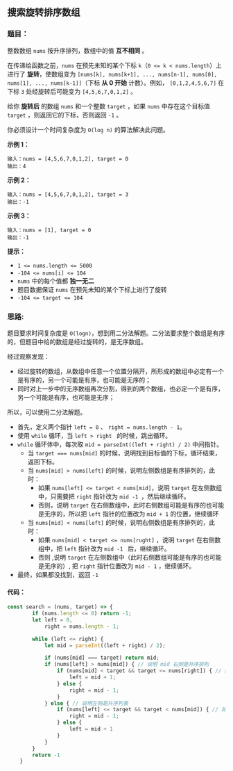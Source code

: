 ## 搜索旋转排序数组
<div className='flex items-center'>
    <ChipDifficult content={'中等'} className='mr-2 text-middleText' />
    <ChipLink
        href={'https://leetcode.cn/problems/search-in-rotated-sorted-array/description/'}
        content={'No.33 搜索旋转排序数组'}
    />
</div>

### 题目：

整数数组 `nums` 按升序排列，数组中的值 **互不相同** 。

在传递给函数之前，`nums` 在预先未知的某个下标 `k`（`0 <= k < nums.length`）上进行了 **旋转**，使数组变为 `[nums[k], nums[k+1], ..., nums[n-1], nums[0], nums[1], ..., nums[k-1]]`（下标 **从 0 开始** 计数）。例如， `[0,1,2,4,5,6,7]` 在下标 `3` 处经旋转后可能变为 `[4,5,6,7,0,1,2]` 。

给你 **旋转后** 的数组 `nums` 和一个整数 `target` ，如果 `nums` 中存在这个目标值 `target` ，则返回它的下标，否则返回 `-1` 。

你必须设计一个时间复杂度为 `O(log n)` 的算法解决此问题。



**示例 1：**

```
输入：nums = [4,5,6,7,0,1,2], target = 0
输出：4
```

**示例 2：**

```
输入：nums = [4,5,6,7,0,1,2], target = 3
输出：-1
```

**示例 3：**

```
输入：nums = [1], target = 0
输出：-1
```

 

**提示：**

- `1 <= nums.length <= 5000`
- `-104 <= nums[i] <= 104`
- `nums` 中的每个值都 **独一无二**
- 题目数据保证 `nums` 在预先未知的某个下标上进行了旋转
- `-104 <= target <= 104`

### 思路:

题目要求时间复杂度是 `O(logn)`，想到用二分法解题。二分法要求整个数组是有序的，但题目中给的数组是经过旋转的，是无序数组。

经过观察发现：

- 经过旋转的数组，从数组中任意一个位置分隔开，所形成的数组中必定有一个是有序的，另一个可能是有序，也可能是无序的；
- 同时对上一步中的无序数组再次分割，得到的两个数组，也必定一个是有序，另一个可能是有序，也可能是无序；

所以，可以使用二分法解题。

- 首先，定义两个指针 `left = 0`  、 `right = nums.length - 1`。
- 使用 `while` 循环，当 `left > right ` 的时候，跳出循环。
- `while` 循环体中，每次取 `mid = parseInt((left + right) / 2)` 中间指针。
  - 当 `target === nums[mid]` 的时候，说明找到目标值的下标，循环结束，返回下标。
  - 当 `nums[mid] > nums[left]` 的时候，说明左侧数组是有序排列的，此时：
    - 如果 `nums[left] <= target < nums[mid]`，说明 `target` 在左侧数组中，只需要把 `right` 指针改为 `mid -1 `，然后继续循环。
    - 否则，说明 `target` 在右侧数组中，此时右侧数组可能是有序的也可能是无序的，所以把 `left` 指针的位置改为 `mid + 1` 的位置，继续循环
  - 当 `nums[mid] < nums[left]` 的时候，说明右侧数组是有序排列的，此时：
    - 如果 `nums[mid] < target <= nums[rught]` ，说明 `target` 在右侧数组中，把 `left` 指针改为 `mid -1 ` 后，继续循环。
    - 否则 ,说明 `target` 在左侧数组中（此时右侧数组可能是有序的也可能是无序的）, 把 `right` 指针位置改为 `mid - 1` ，继续循环。
- 最终，如果都没找到，返回 `-1`

#### 代码：

```javascript
const search = (nums, target) => {
        if (nums.length <= 0) return -1;
        let left = 0,
            right = nums.length - 1;

        while (left <= right) {
            let mid = parseInt((left + right) / 2);

            if (nums[mid] === target) return mid;
            if (nums[left] > nums[mid]) { // 说明 mid 右侧是升序排列
                if (nums[mid] < target && target <= nums[right]) { // 如果 target 在 mid 和 right 之间，就改变 left 位置，继续循环
                    left = mid + 1;
                } else {
                    right = mid - 1;
                }
            } else { // 说明左侧是升序列表
                if (nums[left] <= target && target < nums[mid]) { // 如果 target 在 left 和 mid 之间，就改变 right 位置，继续循环
                    right = mid - 1;
                } else {
                    left = mid + 1
                }
            }
        }
        return -1
    }
```









